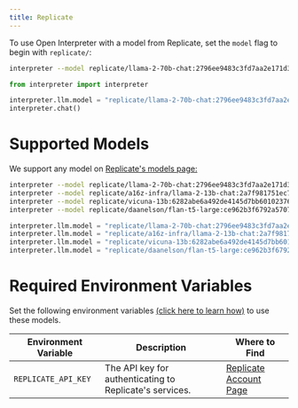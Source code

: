 ---
title: Replicate
---

To use Open Interpreter with a model from Replicate, set the `model` flag to begin with `replicate/`:

<CodeGroup>

```bash Terminal
interpreter --model replicate/llama-2-70b-chat:2796ee9483c3fd7aa2e171d38f4ca12251a30609463dcfd4cd76703f22e96cdf
```

```python Python
from interpreter import interpreter

interpreter.llm.model = "replicate/llama-2-70b-chat:2796ee9483c3fd7aa2e171d38f4ca12251a30609463dcfd4cd76703f22e96cdf"
interpreter.chat()
```

</CodeGroup>

# Supported Models

We support any model on [Replicate's models page:](https://replicate.ai/explore)

<CodeGroup>

```bash Terminal
interpreter --model replicate/llama-2-70b-chat:2796ee9483c3fd7aa2e171d38f4ca12251a30609463dcfd4cd76703f22e96cdf
interpreter --model replicate/a16z-infra/llama-2-13b-chat:2a7f981751ec7fdf87b5b91ad4db53683a98082e9ff7bfd12c8cd5ea85980a52
interpreter --model replicate/vicuna-13b:6282abe6a492de4145d7bb601023762212f9ddbbe78278bd6771c8b3b2f2a13b
interpreter --model replicate/daanelson/flan-t5-large:ce962b3f6792a57074a601d3979db5839697add2e4e02696b3ced4c022d4767f
```

```python Python
interpreter.llm.model = "replicate/llama-2-70b-chat:2796ee9483c3fd7aa2e171d38f4ca12251a30609463dcfd4cd76703f22e96cdf"
interpreter.llm.model = "replicate/a16z-infra/llama-2-13b-chat:2a7f981751ec7fdf87b5b91ad4db53683a98082e9ff7bfd12c8cd5ea85980a52"
interpreter.llm.model = "replicate/vicuna-13b:6282abe6a492de4145d7bb601023762212f9ddbbe78278bd6771c8b3b2f2a13b"
interpreter.llm.model = "replicate/daanelson/flan-t5-large:ce962b3f6792a57074a601d3979db5839697add2e4e02696b3ced4c022d4767f"
```

</CodeGroup>

# Required Environment Variables

Set the following environment variables [(click here to learn how)](https://chat.openai.com/share/1062cdd8-62a1-4aa8-8ec9-eca45645971a) to use these models.

| Environment Variable  | Description  | Where to Find  |
| --------------------- | ------------ | -------------- |
| `REPLICATE_API_KEY`       | The API key for authenticating to Replicate's services. | [Replicate Account Page](https://replicate.ai/login) |